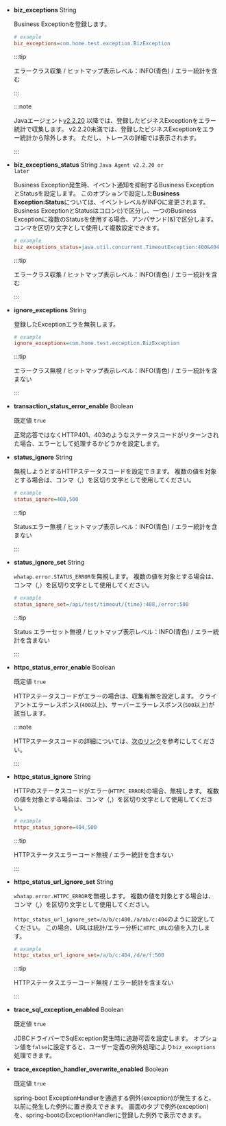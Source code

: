 - **biz_exceptions** <span class='type'>String</span>

  Business Exceptionを登録します。

  ```ini title="whatap.conf"
  # example
  biz_exceptions=com.home.test.exception.BizException
  ```

  :::tip

  エラークラス収集 / ヒットマップ表示レベル：<span class="normal">INFO</span>(青色) / エラー統計を含む

  :::

  :::note

  Javaエージェント[v2.2.20](../release-notes/java/java-2_2_20) 以降では、登録したビジネスExceptionをエラー統計で収集します。 v2.2.20未満では、登録したビジネスExceptionをエラー統計から除外します。 ただし、トレースの詳細では表示されます。

  :::

- **biz_exceptions_status** <span class='type'>String</span> <code class='my'>Java Agent v2.2.20 or later</code>

  Business Exception発生時、イベント通知を抑制するBusiness ExceptionとStatusを設定します。 このオプションで設定した**Business Exception:Status**については、イベントレベルが<span class="normal">INFO</span>に変更されます。 Business ExceptionとStatusはコロン(:)で区分し、一つのBusiness Exceptionに複数のStatusを使用する場合、アンパサンド(&)で区分します。 コンマを区切り文字として使用して複数設定できます。

  ```ini title='whatap.conf'
  # example
  biz_exceptions_status=java.util.concurrent.TimeoutException:400&404&408,java.lang.Exception:200
  ```

  :::tip

  エラークラス収集 / ヒットマップ表示レベル：<span class="normal">INFO</span>(青色) / エラー統計を含む

  :::

- **ignore_exceptions** <span class='type'>String</span>

  登録したExceptionエラを無視します。

  ```ini title="whatap.conf"
  # example
  ignore_exceptions=com.home.test.exception.BizException
  ```

  :::tip

  エラークラス無視 / ヒットマップ表示レベル：<span class="normal">INFO</span>(青色) / エラー統計を含まない

  :::

- **transaction_status_error_enable** <span class='type'>Boolean</span>

  既定値 `true`

  正常応答ではなくHTTP401、403のようなステータスコードがリターンされた場合、エラーとして処理するかどうかを設定します。

- **status_ignore** <span class='type'>String</span>

  無視しようとするHTTPステータスコードを設定できます。 複数の値を対象とする場合は、コンマ（,）を区切り文字として使用してください。

  ```ini title='whatap.conf'
  # example
  status_ignore=408,500
  ```

  :::tip

  Statusエラー無視 / ヒットマップ表示レベル：<span class="normal">INFO</span>(青色) / エラー統計を含まない

  :::

- **status_ignore_set** <span class='type'>String</span>

  `whatap.error.STATUS_ERROR`を無視します。 複数の値を対象とする場合は、コンマ（,）を区切り文字として使用してください。

  ```ini title='whatap.conf'
  # example
  status_ignore_set=/api/test/timeout/{time}:408,/error:500
  ```

  :::tip

  Status エラーセット無視 / ヒットマップ表示レベル：<span class="normal">INFO</span>(青色) / エラー統計を含まない

  :::

- **httpc_status_error_enable** <span class='type'>Boolean</span>

  既定値 `true`

  HTTPステータスコードがエラーの場合は、収集有無を設定します。 クライアントエラーレスポンス(`400`以上)、サーバーエラーレスポンス(`500`以上)が該当します。

  :::note

  HTTPステータスコードの詳細については、[次のリンク](https://developer.mozilla.org/docs/Web/HTTP/Status)を参考にしてください。

  :::

- **httpc_status_ignore** <span class='type'>String</span>

  HTTPのステータスコードがエラー(`HTTPC_ERROR`)の場合、無視します。 複数の値を対象とする場合は、コンマ（,）を区切り文字として使用してください。

  ```ini title='whatap.conf'
  # example
  httpc_status_ignore=404,500
  ```

  :::tip

  HTTPステータスエラーコード無視 / エラー統計を含まない

  :::

- **httpc_status_url_ignore_set** <span class='type'>String</span>

  `whatap.error.HTTPC_ERROR`を無視します。 複数の値を対象とする場合は、コンマ（,）を区切り文字として使用してください。

  `httpc_status_url_ignore_set=/a/b/c:400,/a/ab/c:404`のように設定してください。 この場合、URLは統計/エラー分析に`HTPC_URL`の値を入力します。

  ```ini title='whatap.conf'
  # example
  httpc_status_url_ignore_set=/a/b/c:404,/d/e/f:500
  ```

  :::tip

  HTTPステータスエラーコード無視 / エラー統計を含まない

  :::

- **trace_sql_exception_enabled** <span class='type'>Boolean</span>

  既定値 `true`

  JDBCドライバーでSqlException発生時に追跡可否を設定します。 オプション値を`false`に設定すると、ユーザー定義の例外処理により`biz_exceptions`処理できます。

- **trace_exception_handler_overwrite_enabled** <span class='type'>Boolean</span>

  既定値 `true`

  spring-boot ExceptionHandlerを通過する例外(exception)が発生すると、以前に発生した例外に置き換えできます。 <Cmdname sid="TTL06209" className="uitext" />画面の<Cmdname sid="TTL06125" className="uitext" />タブで例外(exception)を、spring-bootのExceptionHandlerに登録した例外で表示できます。
